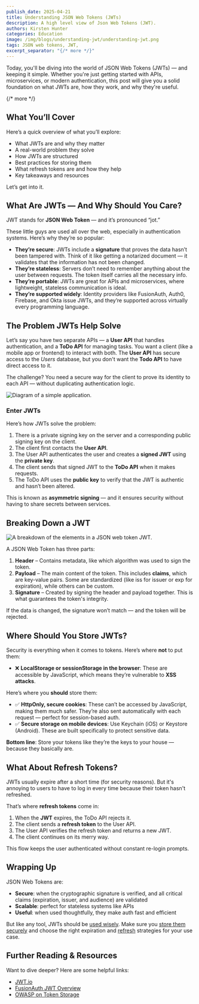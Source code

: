 ```yaml
---
publish_date: 2025-04-21
title: Understanding JSON Web Tokens (JWTs)
description: A high level view of Json Web Tokens (JWT).
authors: Kirsten Hunter
categories: Education
image: /img/blogs/understanding-jwt/understanding-jwt.png
tags: JSON web tokens, JWT, 
excerpt_separator: "{/* more */}"
---
```


Today, you'll be diving into the world of JSON Web Tokens (JWTs) — and keeping it simple. Whether you're just getting started with APIs, microservices, or modern authentication, this post will give you a solid foundation on what JWTs are, how they work, and why they're useful.

{/* more */}

## **What You’ll Cover**

Here’s a quick overview of what you’ll explore:

- What JWTs are and why they matter
- A real-world problem they solve
- How JWTs are structured
- Best practices for storing them
- What refresh tokens are and how they help
- Key takeaways and resources

Let’s get into it.

## **What Are JWTs — And Why Should You Care?**

JWT stands for **JSON Web Token** — and it’s pronounced “jot.”

These little guys are used all over the web, especially in authentication systems. Here’s why they’re so popular:

- **They’re secure**: JWTs include a **signature** that proves the data hasn’t been tampered with. Think of it like getting a notarized document — it validates that the information has not been changed.
- **They’re stateless**: Servers don’t need to remember anything about the user between requests. The token itself carries all the necessary info.
- **They’re portable**: JWTs are great for APIs and microservices, where lightweight, stateless communication is ideal.
- **They’re supported widely**: Identity providers like FusionAuth, Auth0, Firebase, and Okta issue JWTs, and they’re supported across virtually every programming language.

## **The Problem JWTs Help Solve**

Let’s say you have two separate APIs — a **User API** that handles authentication, and a **ToDo API** for managing tasks. You want a client (like a mobile app or frontend) to interact with both. The **User API** has secure access to the *Users* database, but you don't want the **Todo API** to have direct access to it.

The challenge? You need a secure way for the client to prove its identity to each API — without duplicating authentication logic.

![Diagram of a simple application.](/img/blogs/understanding-jwt/simple-application.png)

### **Enter JWTs**

Here’s how JWTs solve the problem:

1. There is a private signing key on the server and a corresponding public signing key on the client.
2. The client first contacts the **User API**.
3. The User API authenticates the user and creates a **signed JWT** using the **private key**.
4. The client sends that signed JWT to the **ToDo API** when it makes requests.
5. The ToDo API uses the **public key** to verify that the JWT is authentic and hasn’t been altered.

This is known as **asymmetric signing** — and it ensures security without having to share secrets between services.

## **Breaking Down a JWT**

![A breakdown of the elements in a JSON web token JWT.](/img/blogs/understanding-jwt/jwt-breakdown.png)

A JSON Web Token has three parts:

1. **Header** – Contains metadata, like which algorithm was used to sign the token.
2. **Payload** – The main content of the token. This includes **claims**, which are key-value pairs. Some are standardized (like iss for issuer or exp for expiration), while others can be custom.
3. **Signature** – Created by signing the header and payload together. This is what guarantees the token's integrity.

If the data is changed, the signature won’t match — and the token will be rejected.

## **Where Should You Store JWTs?**

Security is everything when it comes to tokens. Here’s where **not** to put them:

- ❌ **LocalStorage or sessionStorage in the browser**: These are accessible by JavaScript, which means they’re vulnerable to **XSS attacks**.

Here’s where you **should** store them:

- ✅ **HttpOnly, secure cookies**: These can’t be accessed by JavaScript, making them much safer. They’re also sent automatically with each request — perfect for session-based auth.
- ✅ **Secure storage on mobile devices**: Use Keychain (iOS) or Keystore (Android). These are built specifically to protect sensitive data.

**Bottom line**: Store your tokens like they’re the keys to your house — because they basically are.

## **What About Refresh Tokens?**

JWTs usually expire after a short time (for security reasons). But it's annoying to users to have to log in every time because their token hasn't refreshed.

That’s where **refresh tokens** come in:

1. When the **JWT** expires, the ToDo API rejects it.
2. The client sends a **refresh token** to the User API.
3. The User API verifies the refresh token and returns a new JWT.
4. The client continues on its merry way.

This flow keeps the user authenticated without constant re-login prompts.

## **Wrapping Up**

JSON Web Tokens are:

- **Secure**: when the cryptographic signature is verified, and all critical claims (expiration, issuer, and audience) are validated
- **Scalable**: perfect for stateless systems like APIs
- **Useful**: when used thoughtfully, they make auth fast and efficient

But like any tool, JWTs should be [used wisely](/docs/apis/jwt#overview). Make sure you [store them securely](/docs/apis/jwt#response-5) and choose the right expiration and [refresh](/docs/apis/jwt#refresh-a-jwt) strategies for your use case.

## **Further Reading & Resources**

<YouTube id="QaOKmhD-7_Y" />

Want to dive deeper? Here are some helpful links:

- [JWT.io](https://jwt.io/)
- [FusionAuth JWT Overview](/docs/apis/jwt)
- [OWASP on Token Storage](https://cheatsheetseries.owasp.org/cheatsheets/JSON_Web_Token_for_Java_Cheat_Sheet.html)
